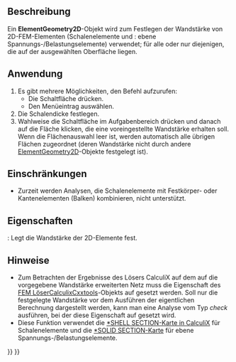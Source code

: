 <languages/>

{{Docnav/de
|[[FEM_ElementRotation1D/de|Elementdrehung1D]]
|[[FEM_ElementFluid1D/de|ElementFluid1D]]
|[[FEM_Workbench/de|FEM]]
|IconL=FEM_ElementRotation1D.svg
|IconR=FEM_ElementFluid1D.svg
|IconC=Workbench_FEM.svg
}}

{{GuiCommandContainer|
{{GuiCommand/de
|Name=FEM ElementGeometry2D
|Name/de=FEM ElementGeometrie2D
|MenuLocation=Modell → Element-Geometrie → Schalendicke
|Workbenches=[[FEM_Workbench/de|FEM]]
|Shortcut={{KEY|C}} {{KEY|S}}
|SeeAlso=[[FEM_tutorial/de|FEM Anleitungl]]
}}
{{GuiCommandFemInfo/de
|Solvers=Alle
}}
}}

<span id="Description"></span>
==Beschreibung==

Ein '''ElementGeometry2D'''-Objekt wird zum Festlegen der Wandstärke von 2D-FEM-Elementen (Schalenelemente und {{Version/de|1.0}}: ebene Spannungs-/Belastungselemente) verwendet; für alle oder nur diejenigen, die auf der ausgewählten Oberfläche liegen.

<span id="Usage"></span>
==Anwendung==

# Es gibt mehrere Möglichkeiten, den Befehl aufzurufen:
#* Die Schaltfläche {{Button|[[Image:FEM_ElementGeometry2D.svg|16px]] [[FEM_ElementGeometry2D/de|Schalendicke]]}} drücken.
#* Den Menüeintrag {{MenuCommand|Modell → Element-Geometrie → [[Image:FEM_ElementGeometry2D.svg|16px]] Schalendicke}} auswählen.
# Die Schalendicke festlegen.
# Wahlweise die Schaltfläche {{Button|Hinzufügen}} im Aufgabenbereich drücken und danach auf die Fläche klicken, die eine voreingestellte Wandstärke erhalten soll. Wenn die Flächenauswahl leer ist, werden automatisch alle übrigen Flächen zugeordnet (deren Wandstärke nicht durch andere [[FEM_ElementGeometry2D/de|ElementGeometry2D]]-Objekte festgelegt ist).

<span id="Limitations"></span>
==Einschränkungen==

* Zurzeit werden Analysen, die Schalenelemente mit Festkörper- oder Kantenelementen (Balken) kombinieren, nicht unterstützt.

<span id="Properties"></span>
==Eigenschaften==

{{PropertyData|Thickness}}: Legt die Wandstärke der 2D-Elemente fest.

<span id="Notes"></span>
==Hinweise==

* Zum Betrachten der Ergebnisse des Lösers CalculiX auf dem auf die vorgegebene Wandstärke erweiterten Netz muss die Eigenschaft {{incode|Beam Shell Result Output 3D}} des [[FEM_SolverCalculixCxxtools/de|FEM LöserCalculixCxxtools]]-Objekts auf {{incode|True}} gesetzt werden. Soll nur die festgelegte Wandstärke vor dem Ausführen der eigentlichen Berechnung dargestellt werden, kann man eine Analyse vom Typ ''check'' ausführen, bei der diese Eigenschaft auf {{incode|True}} gesetzt wird.
* Diese Funktion verwendet die [https://web.mit.edu/calculix_v2.7/CalculiX/ccx_2.7/doc/ccx/node238.html *SHELL SECTION-Karte in CalculiX] für Schalenelemente und die [https://web.mit.edu/calculix_v2.7/CalculiX/ccx_2.7/doc/ccx/node239.html *SOLID SECTION-Karte] für ebene Spannungs-/Belastungselemente.


{{Docnav/de
|[[FEM_ElementRotation1D/de|Elementdrehung1D]]
|[[FEM_ElementFluid1D/de|ElementFluid1D]]
|[[FEM_Workbench/de|FEM]]
|IconL=FEM_ElementRotation1D.svg
|IconR=FEM_ElementFluid1D.svg
|IconC=Workbench_FEM.svg
}}

{{FEM Tools navi{{#translation:}}}}
{{Userdocnavi{{#translation:}}}}